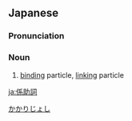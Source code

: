 ==Japanese==
{{ja-kanjitab|かか|o1=り|じょ|し}}

===Pronunciation===
{{ja-pron|かかりじょし}}

===Noun===
{{ja-noun|かかりじょし}}

# [[binding]] particle, [[linking]] particle

[[Category:ja:Grammar|かかりじょし]]

[[ja:係助詞]]